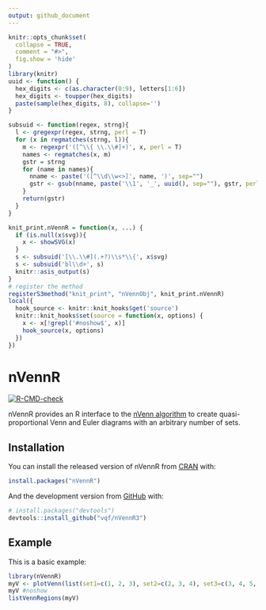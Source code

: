 ```yaml
---
output: github_document
---
```


<!-- README.md is generated from README.Rmd. Please edit that file -->

```r
knitr::opts_chunk$set(
  collapse = TRUE,
  comment = "#>",
  fig.show = 'hide'
)
library(knitr)
uuid <- function() {
  hex_digits <- c(as.character(0:9), letters[1:6])
  hex_digits <- toupper(hex_digits)
  paste(sample(hex_digits, 8), collapse='')
}

subsuid <- function(regex, strng){
  l <- gregexpr(regex, strng, perl = T)
  for (x in regmatches(strng, l)){ 
    m <- regexpr('([^\\{ \\.\\#]+)', x, perl = T)
    names <- regmatches(x, m)
    gstr = strng
    for (name in names){
      nname <- paste('([^\\d\\w<>]', name, ')', sep="")
      gstr <- gsub(nname, paste('\\1', '_', uuid(), sep=""), gstr, perl = T) 
    }
    return(gstr)
  }
}

knit_print.nVennR = function(x, ...) {
  if (is.null(x$svg)){
    x <- showSVG(x)
  }
  s <- subsuid('[\\.\\#](.+?)\\s*\\{', x$svg)
  s <- subsuid('bl\\d+', s)
  knitr::asis_output(s)
}
# register the method
registerS3method("knit_print", "nVennObj", knit_print.nVennR)
local({
  hook_source <- knitr::knit_hooks$get('source')
  knitr::knit_hooks$set(source = function(x, options) {
    x <- x[!grepl('#noshow$', x)]
    hook_source(x, options)
  })
})
```

# nVennR

<!-- badges: start -->
[![R-CMD-check](https://github.com/vqf/nVennR3/workflows/R-CMD-check/badge.svg)](https://github.com/vqf/nVennR3/actions)
<!-- badges: end -->

nVennR provides an R interface to the [nVenn algorithm](http://dx.doi.org/10.1093/bioinformatics/bty109) to create quasi-proportional Venn and Euler diagrams with an arbitrary number of sets.

## Installation

You can install the released version of nVennR from [CRAN](https://CRAN.R-project.org) with:

``` r
install.packages("nVennR")
```

And the development version from [GitHub](https://github.com/) with:

``` r
# install.packages("devtools")
devtools::install_github("vqf/nVennR3")
```
## Example

This is a basic example:

```r
library(nVennR)
myV <- plotVenn(list(set1=c(1, 2, 3), set2=c(2, 3, 4), set3=c(3, 4, 5, 'a', 'b'), set4=c(5, 6, 1, 4)))
myV #noshow
listVennRegions(myV)
```

